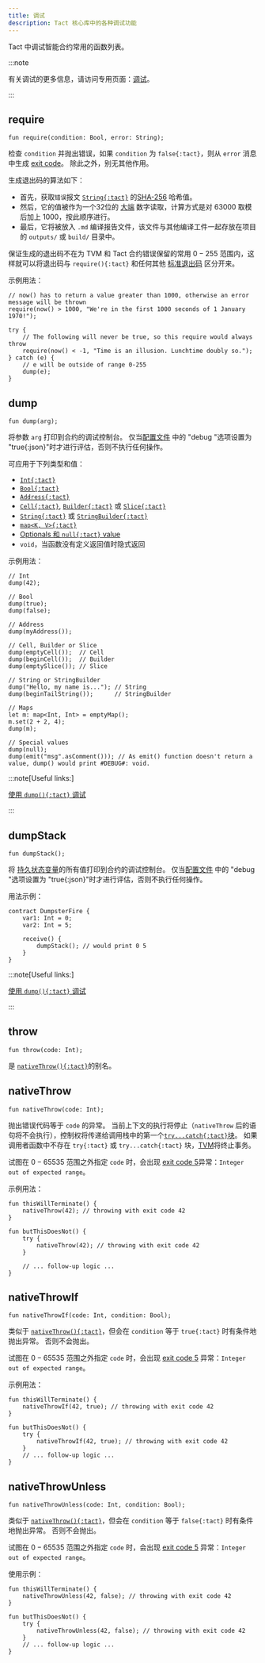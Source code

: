 ```yaml
---
title: 调试
description: Tact 核心库中的各种调试功能
---
```


Tact 中调试智能合约常用的函数列表。

:::note

  有关调试的更多信息，请访问专用页面：[调试](/book/debug)。

:::

## require

```tact
fun require(condition: Bool, error: String);
```

检查 `condition` 并抛出错误，如果 `condition` 为 `false{:tact}`，则从 `error` 消息中生成 [exit code](/book/exit-codes)。 除此之外，别无其他作用。

生成退出码的算法如下：

- 首先，获取`错误`报文 [`String{:tact}`][p] 的[SHA-256](https://en.wikipedia.org/wiki/SHA-2#Hash_standard) 哈希值。
- 然后，它的值被作为一个32位的 [大端](https://en.wikipedia.org/wiki/Endianness) 数字读取，计算方式是对 $63000$ 取模后加上 $1000$，按此顺序进行。
- 最后，它将被放入 `.md` 编译报告文件，该文件与其他编译工件一起存放在项目的 `outputs/` 或 `build/` 目录中。

保证生成的退出码不在为 TVM 和 Tact 合约错误保留的常用 $0 - 255$ 范围内，这样就可以将退出码与 `require(){:tact}` 和任何其他 [标准退出码](/book/exit-codes) 区分开来。

示例用法：

```tact
// now() has to return a value greater than 1000, otherwise an error message will be thrown
require(now() > 1000, "We're in the first 1000 seconds of 1 January 1970!");

try {
    // The following will never be true, so this require would always throw
    require(now() < -1, "Time is an illusion. Lunchtime doubly so.");
} catch (e) {
    // e will be outside of range 0-255
    dump(e);
}
```

## dump

```tact
fun dump(arg);
```

将参数 `arg` 打印到合约的调试控制台。 仅当[配置文件](/book/config) 中的 "debug "选项设置为 "true{:json}"时才进行评估，否则不执行任何操作。

可应用于下列类型和值：

- [`Int{:tact}`][int]
- [`Bool{:tact}`][bool]
- [`Address{:tact}`][p]
- [`Cell{:tact}`][cell], [`Builder{:tact}`][builder] 或 [`Slice{:tact}`][slice]
- [`String{:tact}`][p] 或 [`StringBuilder{:tact}`][p]
- [`map<K, V>{:tact}`](/book/maps)
- [Optionals 和 `null{:tact}` value](/book/optionals)
- `void`，当函数没有定义返回值时隐式返回

示例用法：

```tact
// Int
dump(42);

// Bool
dump(true);
dump(false);

// Address
dump(myAddress());

// Cell, Builder or Slice
dump(emptyCell());  // Cell
dump(beginCell());  // Builder
dump(emptySlice()); // Slice

// String or StringBuilder
dump("Hello, my name is..."); // String
dump(beginTailString());      // StringBuilder

// Maps
let m: map<Int, Int> = emptyMap();
m.set(2 + 2, 4);
dump(m);

// Special values
dump(null);
dump(emit("msg".asComment())); // As emit() function doesn't return a value, dump() would print #DEBUG#: void.
```

:::note[Useful links:]

  [使用 `dump(){:tact}` 调试](/book/debug#tests-dump)

:::

## dumpStack

```tact
fun dumpStack();
```

将 [持久状态变量](/book/contracts#variables)的所有值打印到合约的调试控制台。 仅当[配置文件](/book/config) 中的 "debug "选项设置为 "true{:json}"时才进行评估，否则不执行任何操作。

用法示例：

```tact {6}
contract DumpsterFire {
    var1: Int = 0;
    var2: Int = 5;

    receive() {
        dumpStack(); // would print 0 5
    }
}
```

:::note[Useful links:]

  [使用 `dump(){:tact}` 调试](/book/debug#tests-dump)

:::

## throw

```tact
fun throw(code: Int);
```

是 [`nativeThrow(){:tact}`](#nativethrow)的别名。

## nativeThrow

```tact
fun nativeThrow(code: Int);
```

抛出错误代码等于 `code` 的异常。 当前上下文的执行将停止（`nativeThrow` 后的语句将不会执行），控制权将传递给调用栈中的第一个[`try...catch{:tact}`块](/book/statements#try-catch)。 如果调用者函数中不存在 `try{:tact}` 或 `try...catch{:tact}` 块，[TVM](https://docs.ton.org/learn/tvm-instructions/tvm-overview)将终止事务。

试图在 $0 - 65535$ 范围之外指定 `code` 时，会出现 [exit code 5](/book/exit-codes#5)异常：`Integer out of expected range`。

示例用法：

```tact {2,7}
fun thisWillTerminate() {
    nativeThrow(42); // throwing with exit code 42
}

fun butThisDoesNot() {
    try {
        nativeThrow(42); // throwing with exit code 42
    }

    // ... follow-up logic ...
}
```

## nativeThrowIf

```tact
fun nativeThrowIf(code: Int, condition: Bool);
```

类似于 [`nativeThrow(){:tact}`](#nativethrow)，但会在 `condition` 等于 `true{:tact}` 时有条件地抛出异常。 否则不会抛出。

试图在 $0 - 65535$ 范围之外指定 `code` 时，会出现 [exit code 5](/book/exit-codes#5) 异常：`Integer out of expected range`。

示例用法：

```tact {2,7}
fun thisWillTerminate() {
    nativeThrowIf(42, true); // throwing with exit code 42
}

fun butThisDoesNot() {
    try {
        nativeThrowIf(42, true); // throwing with exit code 42
    }
    // ... follow-up logic ...
}
```

## nativeThrowUnless

```tact
fun nativeThrowUnless(code: Int, condition: Bool);
```

类似于 [`nativeThrow(){:tact}`](#nativethrow)，但会在 `condition` 等于 `false{:tact}` 时有条件地抛出异常。 否则不会抛出。

试图在 $0 - 65535$ 范围之外指定 `code` 时，会出现 [exit code 5](/book/exit-codes#5) 异常：`Integer out of expected range`。

使用示例：

```tact {2,7}
fun thisWillTerminate() {
    nativeThrowUnless(42, false); // throwing with exit code 42
}

fun butThisDoesNot() {
    try {
        nativeThrowUnless(42, false); // throwing with exit code 42
    }
    // ... follow-up logic ...
}
```

[p]: /book/types#primitive-types
[bool]: /book/types#booleans
[int]: /book/integers
[cell]: /book/cells#cells
[builder]: /book/cells#builders
[slice]: /book/cells#slices
